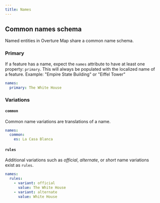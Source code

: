 ```yaml
---
title: Names
---
```


<!-- import JSONSchemaViewer from "@theme/JSONSchemaViewer"; -->
<!-- import generateResolverOptions from "@site/src/components/shared-libs/generateResolverOptions" -->
<!-- import yamlLoad from "@site/src/components/yamlLoad" -->
<!-- import MainDefs from "!!raw-loader!@site/docs/_schema/defs.yaml"; -->

## Common names schema

Named entities in Overture Map share a common name schema.

### Primary

If a feature has a name, expect the `names` attribute to have at least one property: `primary`. This will always be populated with the localized name of a feature. Example: "Empire State Building" or "Eiffel Tower"

```yaml
names:
  primary: The White House
```

### Variations

#### `common`
Common name variations are translations of a name.

```yaml
names:
  common:
    es: La Casa Blanca
```

#### `rules`
Additional variations such as _official_, _alternate_, or _short_ name variations exist as `rules`.

```yaml
names:
  rules:
    - variant: official
      value: The White House
    - variant: alternate
      value: White House
```

<!-- ## Official Names Schema -->

<!-- <JSONSchemaViewer schema={ yamlLoad(MainDefs) } resolverOptions={ generateResolverOptions({remote: true, yamlBasePath: '/defs.yaml', jsonPointer: '#/$defs/propertyDefinitions/names'})}/> -->

